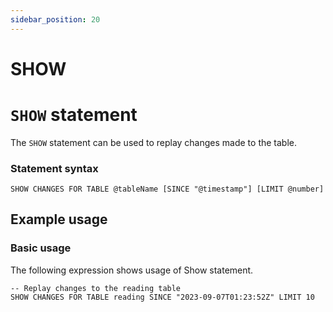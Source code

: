 ```yaml
---
sidebar_position: 20
---
```


# SHOW

# `SHOW` statement

The `SHOW` statement can be used to replay changes made to the table.

### Statement syntax

```surql title="SurrealQL Syntax"
SHOW CHANGES FOR TABLE @tableName [SINCE "@timestamp"] [LIMIT @number]
```

## Example usage
### Basic usage

The following expression shows usage of Show statement.

```surql
-- Replay changes to the reading table
SHOW CHANGES FOR TABLE reading SINCE "2023-09-07T01:23:52Z" LIMIT 10
```